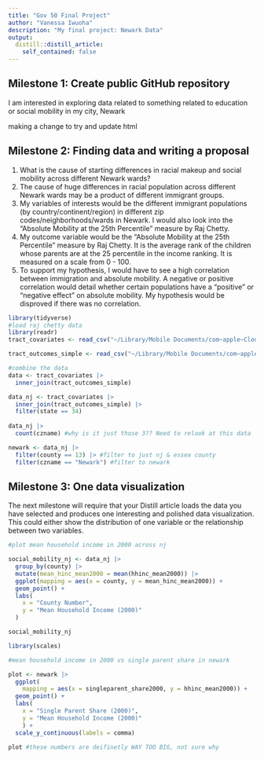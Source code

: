 ```yaml
---
title: "Gov 50 Final Project"
author: "Vanessa Iwuoha"
description: "My final project: Newark Data"
output:
  distill::distill_article:
    self_contained: false
---
```




## Milestone 1: Create public GitHub repository

I am interested in exploring data related to something related to education or social mobility in my city, Newark

making a change to try and update html

## Milestone 2: Finding data and writing a proposal 

1. What is the cause of starting differences in racial makeup and social mobility across different Newark wards?
2. The cause of huge differences in racial population across different Newark wards may be a product of different immigrant groups.
3. My variables of interests would be the different immigrant populations (by country/continent/region) in different zip codes/neighborhoods/wards in Newark. I would also look into the “Absolute Mobility at the 25th Percentile” measure by Raj Chetty.
4. My outcome variable would be the “Absolute Mobility at the 25th Percentile” measure by Raj Chetty. It is the average rank of the children whose parents are at the 25 percentile in the income ranking. It is measured on a scale from 0 - 100.
5. To support my hypothesis, I would have to see a high correlation between immigration and absolute mobility. A negative or positive correlation would detail whether certain populations have a “positive” or “negative effect” on absolute mobility. My hypothesis would be disproved if there was no correlation.



```r
library(tidyverse)
#load raj chetty data 
library(readr)
tract_covariates <- read_csv("~/Library/Mobile Documents/com~apple~CloudDocs/Downloads/tract_covariates.csv")

tract_outcomes_simple <- read_csv("~/Library/Mobile Documents/com~apple~CloudDocs/Downloads/tract_outcomes_simple.csv")
```

```r
#combine the data 
data <- tract_covariates |>
  inner_join(tract_outcomes_simple) 
```

```r
data_nj <- tract_covariates |>
  inner_join(tract_outcomes_simple) |>
  filter(state == 34) 
  
data_nj |>
  count(czname) #why is it just those 3?? Need to relook at this data 


```


```r
newark <- data_nj |>
  filter(county == 13) |> #filter to just nj & essex county
  filter(czname == "Newark") #filter to newark
```


## Milestone 3: One data visualization

The next milestone will require that your Distill article loads the data you have selected and produces one interesting and polished data visualization. This could either show the distribution of one variable or the relationship between two variables.

```r
#plot mean household income in 2000 across nj

social_mobility_nj <- data_nj |>
  group_by(county) |>
  mutate(mean_hinc_mean2000 = mean(hhinc_mean2000)) |>
  ggplot(mapping = aes(x = county, y = mean_hinc_mean2000)) +
  geom_point() +
  labs(
    x = "County Number",
    y = "Mean Household Income (2000)"
  )

social_mobility_nj
```

```r

library(scales)

#mean household income in 2000 vs single parent share in newark

plot <- newark |>
  ggplot(
    mapping = aes(x = singleparent_share2000, y = hhinc_mean2000)) +
  geom_point() +
  labs(
    x = "Single Parent Share (2000)",
    y = "Mean Household Income (2000)"
    ) +
  scale_y_continuous(labels = comma)

plot #these numbers are deifinetly WAY TOO BIG, not sure why
```
